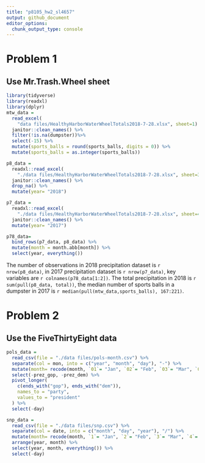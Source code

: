 ```yaml
---
title: "p8105_hw2_sl4657"
output: github_document
editor_options: 
  chunk_output_type: console
---
```


# Problem 1
## Use Mr.Trash.Wheel sheet
```r
library(tidyverse)
library(readxl)
library(dplyr)
mtw_data = 
  read_excel(
    "data files/HealthyHarborWaterWheelTotals2018-7-28.xlsx", sheet=1) %>% 
  janitor::clean_names() %>% 
  filter(!is.na(dumpster))%>% 
  select(-15) %>% 
  mutate(sports_balls = round(sports_balls, digits = 0)) %>% 
  mutate(sports_balls = as.integer(sports_balls))
```

```r
p8_data = 
  readxl::read_excel(
    "./data files/HealthyHarborWaterWheelTotals2018-7-28.xlsx", sheet=3,range = "A2:B14") %>% 
  janitor::clean_names() %>% 
  drop_na() %>% 
  mutate(year= "2018")

p7_data = 
  readxl::read_excel(
    "./data files/HealthyHarborWaterWheelTotals2018-7-28.xlsx", sheet=4,range = "A2:B14") %>% 
  janitor::clean_names() %>% 
  mutate(year= "2017")

p78_data=
  bind_rows(p7_data, p8_data) %>% 
  mutate(month = month.abb[month]) %>% 
  select(year, everything())
```
The number of observations in 2018 precipitation dataset is `r nrow(p8_data)`, in 2017 precipitation dataset is `r nrow(p7_data)`, key variables are `r colnames(p78_data[1:2])`. The total precipitation in 2018 is `r sum(pull(p8_data, total))`, the median number of sports balls in a dumpster in 2017 is `r median(pull(mtw_data,sports_balls), 167:221)`.

# Problem 2
##  Use the FiveThirtyEight data
```r
pols_data = 
  read_csv(file = "./data files/pols-month.csv") %>% 
  separate(col = mon, into = c("year", "month", "day"), "-") %>%
  mutate(month= recode(month, `01`= "Jan", `02`= "Feb", `03`= "Mar", `04`= "Apr", `05`= "May", `06`= "Jun", `07`= "Jul", `08`= "Aug", `09`= "Sep", `10`= "Oct", `11`= "Nov", `12`= "Dec")) %>% 
  select(-prez_gop, -prez_dem) %>% 
  pivot_longer(
    c(ends_with("gop"), ends_with("dem")),
    names_to = "party",
    values_to = "president"
  ) %>% 
  select(-day)

snp_data =
  read_csv(file = "./data files/snp.csv") %>% 
  separate(col = date, into = c("month", "day", "year"), "/") %>% 
  mutate(month= recode(month, `1`= "Jan", `2`= "Feb", `3`= "Mar", `4`= "Apr", `5`= "May", `6`= "Jun", `7`= "Jul", `8`= "Aug", `9`= "Sep", `10`= "Oct", `11`= "Nov", `12`= "Dec")) %>% 
  arrange(year, month) %>% 
  select(year, month, everything()) %>% 
  select(-day)
```





